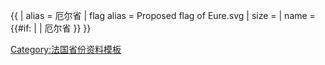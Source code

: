 {{ {{{1<noinclude>|country showdata</noinclude>}}}
| alias = 厄尔省
| flag alias = Proposed flag of Eure.svg
| size = {{{size|}}}
| name = {{#if: {{{name|}}} | {{{name|}}} | 厄尔省 }}
}}<noinclude>
[[Category:法国省份资料模板]]
</noinclude>